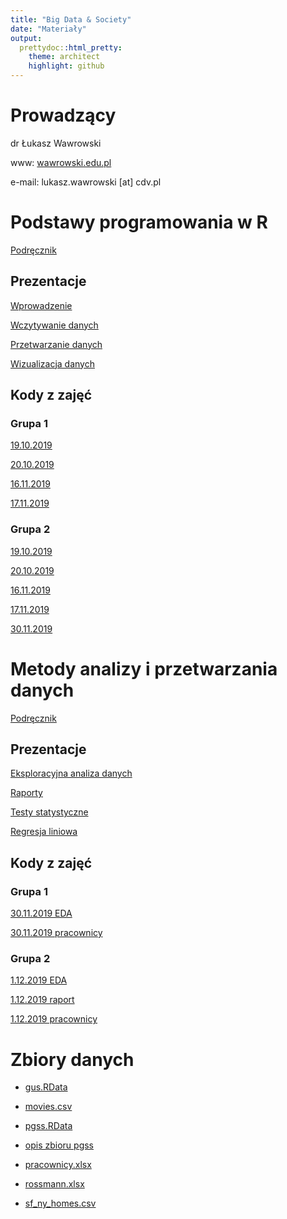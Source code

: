 ```yaml
---
title: "Big Data & Society"
date: "Materiały"
output:
  prettydoc::html_pretty:
    theme: architect
    highlight: github
---
```


# Prowadzący

dr Łukasz Wawrowski

www: [wawrowski.edu.pl](http://www.wawrowski.edu.pl/)

e-mail: lukasz.wawrowski [at] cdv.pl

# Podstawy programowania w R

[Podręcznik](http://www.wawrowski.edu.pl/ppr/)

## Prezentacje

[Wprowadzenie](http://www.wawrowski.edu.pl/ppr/presentations/01_wprowadzenie.html)

[Wczytywanie danych](http://www.wawrowski.edu.pl/ppr/presentations/02_wczytywanie.html)

[Przetwarzanie danych](http://www.wawrowski.edu.pl/ppr/presentations/03_przetwarzanie.html)

[Wizualizacja danych](http://www.wawrowski.edu.pl/ppr/presentations/04_wizualizacja.html)

## Kody z zajęć

### Grupa 1

[19.10.2019](gr_20191019.html)

[20.10.2019](gr1_20191020.html)

[16.11.2019](gr1_20191116.html)

[17.11.2019](gr1_20191117.html)

### Grupa 2

[19.10.2019](gr_20191019.html)

[20.10.2019](gr2_20191020.html)

[16.11.2019](gr2_20191116.html)

[17.11.2019](gr2_20191117.html)

[30.11.2019](gr2_20191130.html)

# Metody analizy i przetwarzania danych

[Podręcznik](http://www.wawrowski.edu.pl/adr/)

## Prezentacje

[Eksploracyjna analiza danych](http://www.wawrowski.edu.pl/adr/presentations/01_eda.html)

[Raporty](http://www.wawrowski.edu.pl/adr/presentations/02_raporty.html)

[Testy statystyczne](http://www.wawrowski.edu.pl/adr/presentations/03_testy.html)

[Regresja liniowa](http://www.wawrowski.edu.pl/adr/presentations/04_regresja.html)

## Kody z zajęć

### Grupa 1

[30.11.2019 EDA](gr1_20191130_eda.html)

[30.11.2019 pracownicy](gr1_20191130_pracownicy.Rmd)

### Grupa 2

[1.12.2019 EDA](gr2_20191201_eda.html)

[1.12.2019 raport](gr2_20191201_raport.Rmd)

[1.12.2019 pracownicy](gr2_20191201_pracownicy.Rmd)

# Zbiory danych

- [gus.RData](http://www.wawrowski.edu.pl/data/gus.RData)

- [movies.csv](http://www.wawrowski.edu.pl/data/movies.csv)

- [pgss.RData](http://www.wawrowski.edu.pl/data/pgss.RData) 
- [opis zbioru pgss](http://www.wawrowski.edu.pl/data/P0091DOC.pdf)

- [pracownicy.xlsx](http://www.wawrowski.edu.pl/data/pracownicy.xlsx)

- [rossmann.xlsx](http://www.wawrowski.edu.pl/data/rossmann.xlsx)

- [sf_ny_homes.csv](http://www.wawrowski.edu.pl/data/sf_ny_homes.csv)